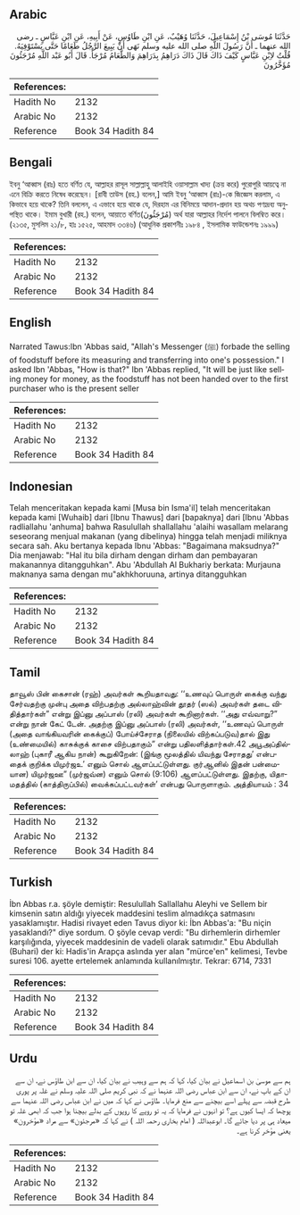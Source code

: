 ## Arabic


<div dir="rtl" lang="ar" style={{fontSize:'larger',backgroundColor:'#f8f9fa',padding:20}}>
حَدَّثَنَا مُوسَى بْنُ إِسْمَاعِيلَ، حَدَّثَنَا وُهَيْبٌ، عَنِ ابْنِ طَاوُسٍ، عَنْ أَبِيهِ، عَنِ ابْنِ عَبَّاسٍ ـ رضى الله عنهما ـ أَنَّ رَسُولَ اللَّهِ صلى الله عليه وسلم نَهَى أَنْ يَبِيعَ الرَّجُلُ طَعَامًا حَتَّى يَسْتَوْفِيَهُ‏.‏ قُلْتُ لاِبْنِ عَبَّاسٍ كَيْفَ ذَاكَ قَالَ ذَاكَ دَرَاهِمُ بِدَرَاهِمَ وَالطَّعَامُ مُرْجَأٌ‏.‏ قَالَ أَبُو عَبْد اللَّهِ مُرْجَئُونَ مُؤَخَّرُونَ
</div>
<div style={{backgroundColor:'#f8f9fa',padding:20, marginBottom: 10}}><table> <thead> <tr> <th>References:</th> <th></th> </tr> </thead> <tbody><tr><td>Hadith No</td><td>2132</td></tr><tr><td>Arabic No</td><td>2132</td></tr><tr><td>Reference</td><td>Book 34 Hadith 84</td></tr></tbody></table></div>

## Bengali


<div dir="ltr" lang="bn" style={{fontSize:'larger',backgroundColor:'#f8f9fa',padding:20}}>
ইবনু ‘আব্বাস (রাঃ) হতে বর্ণিত যে, আল্লাহর রাসূল সাল্লাল্লাহু আলাইহি ওয়াসাল্লাম খাদ্য (ক্রয় করে) পুরোপুরি আয়ত্বে না এনে বিক্রি করতে নিষেধ করেছেন। [রাবী তাউস (রহ.) বলেন,] আমি ইবনু ‘আব্বাস (রাঃ)-কে জিজ্ঞেস করলাম, এ কিভাবে হয়ে থাকে? তিনি বললেন, এ এভাবে হয়ে থাকে যে, দিরহাম এর বিনিময়ে আদান-প্রদান হয় অথচ পণ্যদ্রব্য অনুপস্থিত থাকে। ইমাম বুখারী (রহ.) বলেন, আয়াতে বর্ণিত(مُرْجَئُونَ) অর্থ যারা আল্লাহর নির্দেশ পালনে বিলম্বিত করে। (২১৩৫, মুসলিম ২১/৮, হাঃ ১৫২৫, আহমাদ ৩৩৪৬) (আধুনিক প্রকাশনীঃ ১৯৮৪ , ইসলামিক ফাউন্ডেশনঃ ১৯৯৯)
</div>
<div style={{backgroundColor:'#f8f9fa',padding:20, marginBottom: 10}}><table> <thead> <tr> <th>References:</th> <th></th> </tr> </thead> <tbody><tr><td>Hadith No</td><td>2132</td></tr><tr><td>Arabic No</td><td>2132</td></tr><tr><td>Reference</td><td>Book 34 Hadith 84</td></tr></tbody></table></div>

## English


<div dir="ltr" lang="en" style={{fontSize:'larger',backgroundColor:'#f8f9fa',padding:20}}>
Narrated Tawus:Ibn 'Abbas said, "Allah's Messenger (ﷺ) forbade the selling of foodstuff before its measuring and transferring into one's possession." I asked Ibn 'Abbas, "How is that?" Ibn 'Abbas replied, "It will be just like selling money for money, as the foodstuff has not been handed over to the first purchaser who is the present seller
</div>
<div style={{backgroundColor:'#f8f9fa',padding:20, marginBottom: 10}}><table> <thead> <tr> <th>References:</th> <th></th> </tr> </thead> <tbody><tr><td>Hadith No</td><td>2132</td></tr><tr><td>Arabic No</td><td>2132</td></tr><tr><td>Reference</td><td>Book 34 Hadith 84</td></tr></tbody></table></div>

## Indonesian


<div dir="ltr" lang="id" style={{fontSize:'larger',backgroundColor:'#f8f9fa',padding:20}}>
Telah menceritakan kepada kami [Musa bin Isma'il] telah menceritakan kepada kami [Wuhaib] dari [Ibnu Thawus] dari [bapaknya] dari [Ibnu 'Abbas radliallahu 'anhuma] bahwa Rasulullah shallallahu 'alaihi wasallam melarang seseorang menjual makanan (yang dibelinya) hingga telah menjadi miliknya secara sah. Aku bertanya kepada Ibnu 'Abbas: "Bagaimana maksudnya?" Dia menjawab: "Hal itu bila dirham dengan dirham dan pembayaran makanannya ditangguhkan". Abu 'Abdullah Al Bukhariy berkata: Murjauna maknanya sama dengan mu"akhkhoruuna, artinya ditangguhkan
</div>
<div style={{backgroundColor:'#f8f9fa',padding:20, marginBottom: 10}}><table> <thead> <tr> <th>References:</th> <th></th> </tr> </thead> <tbody><tr><td>Hadith No</td><td>2132</td></tr><tr><td>Arabic No</td><td>2132</td></tr><tr><td>Reference</td><td>Book 34 Hadith 84</td></tr></tbody></table></div>

## Tamil


<div dir="ltr" lang="ta" style={{fontSize:'larger',backgroundColor:'#f8f9fa',padding:20}}>
தாவூஸ் பின் கைசான் (ரஹ்) அவர்கள் கூறியதாவது: ‘‘உணவுப் பொருள் கைக்கு வந்து சேர்வதற்கு முன்பு அதை விற்பதற்கு அல்லாஹ்வின் தூதர் (ஸல்) அவர்கள் தடை விதித்தார்கள்” என்று இப்னு அப்பாஸ் (ரலி) அவர்கள் கூறினார்கள். ‘‘அது எவ்வாறு?” என்று நான் கேட் டேன். அதற்கு இப்னு அப்பாஸ் (ரலி) அவர்கள், ‘‘உணவுப் பொருள் (அதை வாங்கியவரின் கைக்குப்) போய்ச்சேராத (நிலையில் விற்கப்படுவ)தால் இது (உண்மையில்) காசுக்குக் காசை விற்பதாகும்” என்று பதிலளித்தார்கள்.42 அபூஅப்தில்லாஹ் (புகாரீ ஆகிய நான்) கூறுகிறேன்: (இங்கு மூலத்தில் யிவந்து சேராதது’ என்பதைக் குறிக்க யிமுர்ஜஉ’ எனும் சொல் ஆளப்பட்டுள்ளது. குர்ஆனில் இதன் பன்மையான) யிமுர்ஜஊ” (முர்ஜவ்ன) எனும் சொல் (9:106) ஆளப்பட்டுள்ளது. இதற்கு, யிதாமதத்தில் (காத்திருப்பில்) வைக்கப்பட்டவர்கள்’ என்பது பொருளாகும். அத்தியாயம் : 34
</div>
<div style={{backgroundColor:'#f8f9fa',padding:20, marginBottom: 10}}><table> <thead> <tr> <th>References:</th> <th></th> </tr> </thead> <tbody><tr><td>Hadith No</td><td>2132</td></tr><tr><td>Arabic No</td><td>2132</td></tr><tr><td>Reference</td><td>Book 34 Hadith 84</td></tr></tbody></table></div>

## Turkish


<div dir="ltr" lang="tr" style={{fontSize:'larger',backgroundColor:'#f8f9fa',padding:20}}>
İbn Abbas r.a. şöyle demiştir: Resulullah Sallallahu Aleyhi ve Sellem bir kimsenin satın aldığı yiyecek maddesini teslim almadıkça satmasını yasaklamıştır. Hadisi rivayet eden Tavus diyor ki: İbn Abbas'a: "Bu niçin yasaklandı?" diye sordum. O şöyle cevap verdi: "Bu dirhemlerin dirhemler karşılığında, yiyecek maddesinin de vadeli olarak satımıdır." Ebu Abdullah (Buhari) der ki: Hadis'in Arapça aslında yer alan "mürce'en" kelimesi, Tevbe suresi 106. ayette ertelemek anlamında kullanılmıştır. Tekrar: 6714, 7331
</div>
<div style={{backgroundColor:'#f8f9fa',padding:20, marginBottom: 10}}><table> <thead> <tr> <th>References:</th> <th></th> </tr> </thead> <tbody><tr><td>Hadith No</td><td>2132</td></tr><tr><td>Arabic No</td><td>2132</td></tr><tr><td>Reference</td><td>Book 34 Hadith 84</td></tr></tbody></table></div>

## Urdu


<div dir="rtl" lang="ur" style={{fontSize:'larger',backgroundColor:'#f8f9fa',padding:20}}>
ہم سے موسیٰ بن اسماعیل نے بیان کیا، کہا کہ ہم سے وہیب نے بیان کیا، ان سے ابن طاؤس نے، ان سے ان کے باپ نے، ان سے ابن عباس رضی اللہ عنہما نے کہ نبی کریم صلی اللہ علیہ وسلم نے غلہ پر پوری طرح قبضہ سے پہلے اسے بیچنے سے منع فرمایا۔ طاؤس نے کہا کہ میں نے ابن عباس رضی اللہ عنہما سے پوچھا کہ ایسا کیوں ہے؟ تو انہوں نے فرمایا کہ یہ تو روپے کا روپوں کے بدلے بیچنا ہوا جب کہ ابھی غلہ تو میعاد ہی پر دیا جائے گا۔ ابوعبداللہ ( امام بخاری رحمہ اللہ ) نے کہا کہ «مرجئون» سے مراد «مؤخرون» یعنی مؤخر کرنا ہے۔
</div>
<div style={{backgroundColor:'#f8f9fa',padding:20, marginBottom: 10}}><table> <thead> <tr> <th>References:</th> <th></th> </tr> </thead> <tbody><tr><td>Hadith No</td><td>2132</td></tr><tr><td>Arabic No</td><td>2132</td></tr><tr><td>Reference</td><td>Book 34 Hadith 84</td></tr></tbody></table></div>